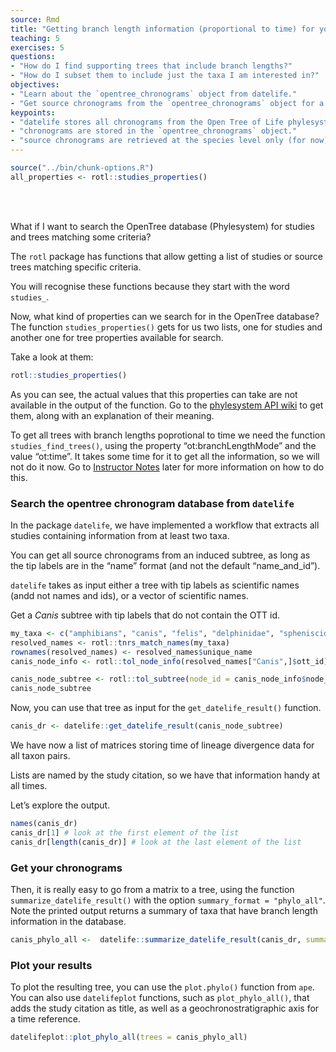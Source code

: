 ```yaml
---
source: Rmd
title: "Getting branch length information (proportional to time) for you taxa"
teaching: 5
exercises: 5
questions:
- "How do I find supporting trees that include branch lengths?"
- "How do I subset them to include just the taxa I am interested in?"
objectives:
- "Learn about the `opentree_chronograms` object from datelife."
- "Get source chronograms from the `opentree_chronograms` object for a set of taxa."
keypoints:
- "datelife stores all chronograms from the Open Tree of Life phylesystem."
- "chronograms are stored in the `opentree_chronograms` object."
- "source chronograms are retrieved at the species level only (for now)."
---
```

```r
source("../bin/chunk-options.R")
all_properties <- rotl::studies_properties()
```

<br/>
<br/>

What if I want to search the OpenTree database (Phylesystem) for studies and trees matching some criteria?

The `rotl` package has functions that allow getting a list of studies or source trees matching specific criteria.

You will recognise these functions because they start with the word `studies_`.

Now, what kind of properties can we search for in the OpenTree database?
The function `studies_properties()` gets for us two lists, one for studies and another one for tree properties available for search.

Take a look at them:
```r
rotl::studies_properties()
```

As you can see, the actual values that this properties can take are not available in the output of the function. Go to the [phylesystem API wiki](https://github.com/OpenTreeOfLife/phylesystem-api/wiki/NexSON) to get them, along with an explanation of their meaning.

<!-- `studies_find_studies()` -->


To get all trees with branch lengths poprotional to time we need the function
`studies_find_trees()`, using the property "ot:branchLengthMode" and the value "ot:time".
It takes some time for it to get all the information, so we will not do it now.
Go to [Instructor Notes](../guide/index.html###6.1) later for more information on how to do this.

<!--
> > ## Extra! Try it yourself.
> >
> > ```{r, eval = TRUE}
> > chronograms <- rotl::studies_find_trees(property = "ot:branchLengthMode", value = "ot:time", verbose = TRUE, detailed = TRUE)
> > ```
> > ```{r, eval = TRUE}
> > class(chronograms)
> > names(chronograms)
> > ```
> > We should be able to use `list_trees()` to get all trees matching our criteria.
> > ```{r, eval = TRUE}
> > rotl:::list_trees(chronograms)
> > ```
> >
> > Except, it does not really work.
> {: .solution}
{: .testimonial} -->


### Search the opentree chronogram database from `datelife`

In the package `datelife`, we have implemented a workflow that extracts all studies containing information from at least two taxa.

You can get all source chronograms from an induced subtree, as long as the tip labels
are in the "name" format (and not the default "name_and_id").

`datelife` takes as input either a tree with tip labels as scientific names (andd not names and ids), or a vector of scientific names.

Get a _Canis_ subtree with tip labels that do not contain the OTT id.

```r
my_taxa <- c("amphibians", "canis", "felis", "delphinidae", "spheniscidae")
resolved_names <- rotl::tnrs_match_names(my_taxa)
rownames(resolved_names) <- resolved_names$unique_name
canis_node_info <- rotl::tol_node_info(resolved_names["Canis",]$ott_id)
```

```r
canis_node_subtree <- rotl::tol_subtree(node_id = canis_node_info$node_id, label = "name")
canis_node_subtree
```

Now, you can use that tree as input for the `get_datelife_result()` function.

```r
canis_dr <- datelife::get_datelife_result(canis_node_subtree)
```
We have now a list of matrices storing time of lineage divergence data for all taxon pairs.

Lists are named by the study citation, so we have that information handy at all times.

Let's explore the output.

```r
names(canis_dr)
canis_dr[1] # look at the first element of the list
canis_dr[length(canis_dr)] # look at the last element of the list
```

### Get your chronograms

Then, it is really easy to go from a matrix to a tree, using the function `summarize_datelife_result()` with the option `summary_format = "phylo_all"`. Note the printed output returns a summary of taxa that have branch length information in the database.

```r
canis_phylo_all <-  datelife::summarize_datelife_result(canis_dr, summary_format = "phylo_all")
```

### Plot your results

To plot the resulting tree, you can use the `plot.phylo()` function from `ape`.
You can also use `datelifeplot` functions, such as `plot_phylo_all()`, that adds the study citation as title, as well as a geochronostratigraphic axis for a time reference.

```r
datelifeplot::plot_phylo_all(trees = canis_phylo_all)
```

<br/>
<br/>
